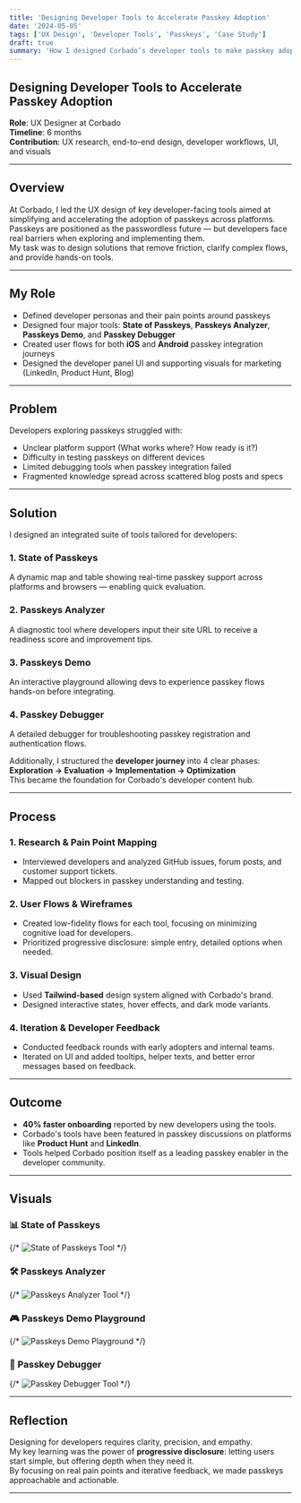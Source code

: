 ```yaml
---
title: 'Designing Developer Tools to Accelerate Passkey Adoption'
date: '2024-05-05'
tags: ['UX Design', 'Developer Tools', 'Passkeys', 'Case Study']
draft: true
summary: 'How I designed Corbado’s developer tools to make passkey adoption simpler, faster, and frustration-free.'
---
```


## Designing Developer Tools to Accelerate Passkey Adoption

**Role**: UX Designer at Corbado  
**Timeline**: 6 months  
**Contribution**: UX research, end-to-end design, developer workflows, UI, and visuals

---

## Overview

At Corbado, I led the UX design of key developer-facing tools aimed at simplifying and accelerating the adoption of passkeys across platforms.  
Passkeys are positioned as the passwordless future — but developers face real barriers when exploring and implementing them.  
My task was to design solutions that remove friction, clarify complex flows, and provide hands-on tools.

---

## My Role

- Defined developer personas and their pain points around passkeys
- Designed four major tools: **State of Passkeys**, **Passkeys Analyzer**, **Passkeys Demo**, and **Passkey Debugger**
- Created user flows for both **iOS** and **Android** passkey integration journeys
- Designed the developer panel UI and supporting visuals for marketing (LinkedIn, Product Hunt, Blog)

---

## Problem

Developers exploring passkeys struggled with:

- Unclear platform support (What works where? How ready is it?)
- Difficulty in testing passkeys on different devices
- Limited debugging tools when passkey integration failed
- Fragmented knowledge spread across scattered blog posts and specs

---

## Solution

I designed an integrated suite of tools tailored for developers:

### 1. State of Passkeys

A dynamic map and table showing real-time passkey support across platforms and browsers — enabling quick evaluation.

### 2. Passkeys Analyzer

A diagnostic tool where developers input their site URL to receive a readiness score and improvement tips.

### 3. Passkeys Demo

An interactive playground allowing devs to experience passkey flows hands-on before integrating.

### 4. Passkey Debugger

A detailed debugger for troubleshooting passkey registration and authentication flows.

Additionally, I structured the **developer journey** into 4 clear phases:  
**Exploration → Evaluation → Implementation → Optimization**  
This became the foundation for Corbado's developer content hub.

---

## Process

### 1. Research & Pain Point Mapping

- Interviewed developers and analyzed GitHub issues, forum posts, and customer support tickets.
- Mapped out blockers in passkey understanding and testing.

### 2. User Flows & Wireframes

- Created low-fidelity flows for each tool, focusing on minimizing cognitive load for developers.
- Prioritized progressive disclosure: simple entry, detailed options when needed.

### 3. Visual Design

- Used **Tailwind-based** design system aligned with Corbado's brand.
- Designed interactive states, hover effects, and dark mode variants.

### 4. Iteration & Developer Feedback

- Conducted feedback rounds with early adopters and internal teams.
- Iterated on UI and added tooltips, helper texts, and better error messages based on feedback.

---

## Outcome

- **40% faster onboarding** reported by new developers using the tools.
- Corbado's tools have been featured in passkey discussions on platforms like **Product Hunt** and **LinkedIn**.
- Tools helped Corbado position itself as a leading passkey enabler in the developer community.

---

## Visuals

### 📊 State of Passkeys

{/* <Image src="/images/corbado/state-of-passkeys.png" alt="State of Passkeys Tool" /> */}

### 🛠️ Passkeys Analyzer

{/* <Image src="/images/corbado/passkeys-analyzer.png" alt="Passkeys Analyzer Tool" /> */}

### 🎮 Passkeys Demo Playground

{/* <Image src="/images/corbado/passkeys-demo.png" alt="Passkeys Demo Playground" /> */}

### 🐞 Passkey Debugger

{/* <Image src="/images/corbado/passkey-debugger.png" alt="Passkey Debugger Tool" /> */}

---

## Reflection

Designing for developers requires clarity, precision, and empathy.  
My key learning was the power of **progressive disclosure**: letting users start simple, but offering depth when they need it.  
By focusing on real pain points and iterative feedback, we made passkeys approachable and actionable.

---

